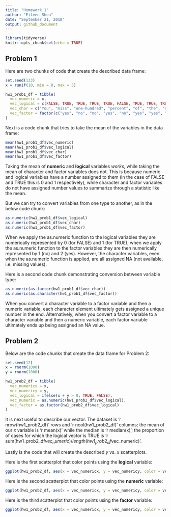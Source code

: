 ```yaml
---
title: "Homework 1"
author: "Eileen Shea"
date: "September 21, 2018"
output: github_document
---
```


```r
library(tidyverse)
knitr::opts_chunk$set(echo = TRUE)
```

## Problem 1

Here are two chunks of code that create the described data frame:

```r
set.seed(123)
x = runif(10, min = 0, max = 5)
```

```r
hw1_prob1_df = tibble(
  vec_numeric = x,
  vec_logical = c(FALSE, TRUE, TRUE, TRUE, TRUE, FALSE, TRUE, TRUE, TRUE, TRUE),
  vec_char = c("You", "miss", "one-hundred", "percent", "of", "the", "shots", "you", "don't", "take"),
  vec_factor = factor(c("yes", "no", "no", "yes", "no", "yes", "yes", "no", "no", "yes"))
)
```

Next is a code chunk that tries to take the mean of the variables in the data frame:

```r
mean(hw1_prob1_df$vec_numeric)
mean(hw1_prob1_df$vec_logical)
mean(hw1_prob1_df$vec_char)
mean(hw1_prob1_df$vec_factor)
```

Taking the mean of **numeric** and **logical** variables *works*, while taking the mean of character and factor variables does not. This is because numeric and logical variables have a number assigned to them (in the case of FALSE and TRUE this is 0 and 1 respectively), while character and factor variables do not have assigned number values to summarize through a statistic like the mean.

But we can try to convert variables from one type to another, as in the below code chunk:

```r
as.numeric(hw1_prob1_df$vec_logical)
as.numeric(hw1_prob1_df$vec_char)
as.numeric(hw1_prob1_df$vec_factor)
```

When we apply the as.numeric function to the logical variables they are numerically represented by 0 (for FALSE) and 1 (for TRUE); when we apply the as.numeric function to the factor variables they are then numerically represented by 1 (no) and 2 (yes). However, the character variables, even when the as.numeric function is applied, are all assigned NA (not available, i.e. missing values).

Here is a second code chunk demonstrating conversion between variable type:

```r
as.numeric(as.factor(hw1_prob1_df$vec_char))
as.numeric(as.character(hw1_prob1_df$vec_factor))
```

When you convert a character variable to a factor variable and then a numeric variable, each character element ultimately gets assigned a unique number in the end. Alternatively, when you convert a factor variable to a character variable and then a numeric variable, each factor variable ultimately ends up being assigned an NA value.


## Problem 2

Below are the code chunks that create the data frame for Problem 2:

```r
set.seed(12)
x = rnorm(1000)
y = rnorm(1000)
```

```r
hw1_prob2_df = tibble(
  vec_numericx = x,
  vec_numericy = y,
  vec_logical = ifelse(x + y > 0, TRUE, FALSE),
  vec_numeric = as.numeric(hw1_prob2_df$vec_logical),
  vec_factor = as.factor(hw1_prob2_df$vec_logical)
)
```

It is next useful to describe our vector. The dataset is 'r nrow(hw1_prob2_df)' rows and 'r ncol(hw1_prob2_df)' columns; the mean of our *x* variable is 'r mean(x)' while the median is 'r median(x)'; the proportion of cases for which the logical vector is TRUE is 'r sum(hw1_prob2_df$vec_numeric)/length(hw1_prob2_df$vec_numeric)'.

Lastly is the code that will create the described *y* vs. *x* scatterplots.

Here is the first scatterplot that color points using the **logical** variable:

```r
ggplot(hw1_prob2_df, aes(x = vec_numericx, y = vec_numericy, color = vec_logical)) + geom_point()
```

Here is the second scatterplot that color points using the **numeric** variable:

```r
ggplot(hw1_prob2_df, aes(x = vec_numericx, y = vec_numericy, color = vec_numeric)) + geom_point()
```

Here is the third scatterplot that color points using the **factor** variable:
```r
ggplot(hw1_prob2_df, aes(x = vec_numericx, y = vec_numericy, color = vec_factor)) + geom_point()
```



